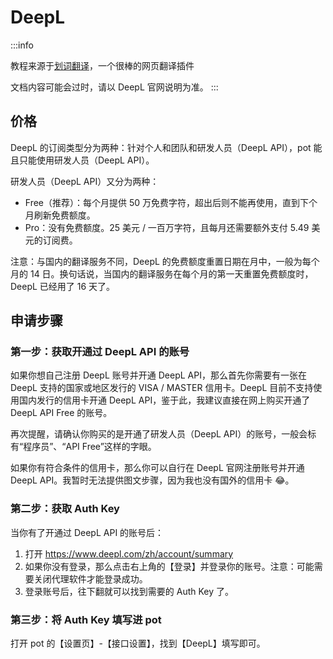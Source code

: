 # DeepL

:::info

教程来源于[划词翻译](https://hcfy.app/)，一个很棒的网页翻译插件

文档内容可能会过时，请以 DeepL 官网说明为准。
:::

## 价格

DeepL 的订阅类型分为两种：针对个人和团队和研发人员（DeepL API），pot 能且只能使用研发人员（DeepL API）。

研发人员（DeepL API）又分为两种：

- Free（推荐）：每个月提供 50 万免费字符，超出后则不能再使用，直到下个月刷新免费额度。
- Pro：没有免费额度。25 美元 / 一百万字符，且每月还需要额外支付 5.49 美元的订阅费。

注意：与国内的翻译服务不同，DeepL 的免费额度重置日期在月中，一般为每个月的 14 日。换句话说，当国内的翻译服务在每个月的第一天重置免费额度时，DeepL 已经用了 16 天了。

## 申请步骤

### 第一步：获取开通过 DeepL API 的账号

如果你想自己注册 DeepL 账号并开通 DeepL API，那么首先你需要有一张在 DeepL 支持的国家或地区发行的 VISA / MASTER 信用卡。DeepL 目前不支持使用国内发行的信用卡开通 DeepL API，鉴于此，我建议直接在网上购买开通了 DeepL API Free 的账号。

再次提醒，请确认你购买的是开通了研发人员（DeepL API）的账号，一般会标有“程序员”、“API Free”这样的字眼。

如果你有符合条件的信用卡，那么你可以自行在 DeepL 官网注册账号并开通 DeepL API。我暂时无法提供图文步骤，因为我也没有国外的信用卡 😂。

### 第二步：获取 Auth Key

当你有了开通过 DeepL API 的账号后：

1. 打开 https://www.deepl.com/zh/account/summary
2. 如果你没有登录，那么点击右上角的【登录】并登录你的账号。注意：可能需要关闭代理软件才能登录成功。
3. 登录账号后，往下翻就可以找到需要的 Auth Key 了。

### 第三步：将 Auth Key 填写进 pot

打开 pot 的【设置页】-【接口设置】，找到【DeepL】填写即可。

<div
  class="wwads-cn wwads-vertical wwads-sticky"
  data-id="285"
  style={{ maxWidth: "180px" }}
></div>
